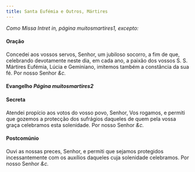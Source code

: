 ```yaml
---
title: Santa Eufémia e Outros, Mártires
---
```


<em>Como Missa Intret in, página muitosmartires1, excepto:</em>

<h4 class="text-center">Oração</h4>
<div class="grid grid-cols-2 gap-5">

<div class="col-6 dropcaps text-justify">

</div>
<div class="col-6 dropcaps text-justify">
Concedei aos vossos servos, Senhor, um jubiloso socorro, a fim de que, celebrando devotamente neste dia, em cada ano, a paixão dos vossos S. S. Mártires Eufémia, Lúcia e Geminiano, imitemos também a constância da sua fé. Por nosso Senhor <em>&c.</em>
</div>
</div>

<h4 class="text-center">
  Evangelho <em>Página muitosmartires2</em>
</h4>

<h4 class="text-center">Secreta</h4>
<div class="grid grid-cols-2 gap-5">

<div class="col-6 dropcaps text-justify">

</div>
<div class="col-6 dropcaps text-justify">
Atendei propício aos votos do vosso povo, Senhor, Vos rogamos, e permiti que gozemos a protecção dos sufrágios daqueles de quem pela vossa graça celebramos esta solenidade. Por nosso Senhor <em>&c.</em>
</div>
</div>

<h4 class="text-center">Postcomúnio</h4>
<div class="grid grid-cols-2 gap-5">

<div class="col-6 dropcaps text-justify">

</div>
<div class="col-6 dropcaps text-justify">
Ouvi as nossas preces, Senhor, e permiti que sejamos protegidos incessantemente com os auxílios daqueles cuja solenidade celebramos. Por nosso Senhor <em>&c.</em>
</div>
</div>
